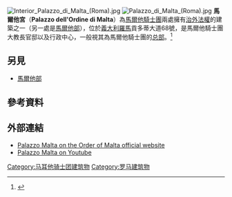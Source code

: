 {{expand|time=2016-01-25T07:55:15+00:00}}
{{refimprove|time=2016-01-25T07:55:15+00:00}}
{{Infobox building
| name                = 馬爾他宮
| native_name         = Palazzo Magistrale
| native_name_lang    = it
| image               = Palazzo Magistrale (Rome) 1.jpg
| image_caption       = View of Palazzo Malta
| alternate_names     = Magistral Palace<br/>Palazzo di Malta<br/>Palazzo dell'Ordine di Malta
| status              = Complete
| building_type       = [[宮殿|宮殿]]
| architectural_style = 
| location            = {{ITA}}[[羅馬|羅馬]]
| address             = Via dei Condotti, 68
| completion_date     = 17世紀
| renovation_date     = 18世紀<br/>1889–1894
| owner               = {{flag|Sovereign Military Order of Malta}}
| material            = 
| architect           = 
}}
{{coord|41|54|18.69|N|12|28|50.06|E|source:nlwiki_scale:781_type:landmark_region:MT|display=title}}
[[File:Interior_Palazzo_di_Malta_(Roma).jpg|thumb]]
[[File:Palazzo_di_Malta_(Roma).jpg|thumb]]
'''馬爾他宮'''（'''Palazzo dell'Ordine di Malta'''）為[[馬爾他騎士團|馬爾他騎士團]]兩處擁有[[治外法權|治外法權]]的建築之一（另一處是[[馬爾他部|馬爾他部]]），位於[[義大利|義大利]][[羅馬|羅馬]]貢多蒂大道68號，是馬爾他騎士團大教長官邸以及行政中心，一般視其為馬爾他騎士團的[[总部|总部]]。<ref>{{cite web|author=|url=http://www.metro.us/news/knights-of-malta-head-resigns-after-dispute-with-vatican-spokesperson/Lmiqay---qIXKaXGFd40UMokScFvPdQ/|title=Knights of Malta head resigns after dispute with Vatican – Metro|website=Metro.us|date=|accessdate=2017-01-25}}</ref>

== 另見 ==
*[[馬爾他部|馬爾他部]]

==參考資料==
{{Reflist}}

== 外部連結 ==
{{Commons category|Palazzo di Malta}}
* [https://www.orderofmalta.int/government/magistral-palace/ Palazzo Malta on the Order of Malta official website]
* [https://www.youtube.com/watch?v=6WQHtkN5mA4 Palazzo Malta on Youtube]

{{馬爾他主權軍事騎士團}}
{{羅馬地標}}
{{European building-stub}}

[[Category:马耳他骑士团建筑物|Category:马耳他骑士团建筑物]]
[[Category:罗马建筑物|Category:罗马建筑物]]